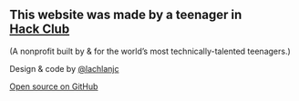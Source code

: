 ## This website was made by a&nbsp;teenager in <a href="https://hackclub.com/" target="_blank">Hack&nbsp;Club</a>

(A nonprofit built by & for the world’s most technically-talented teenagers.)

Design & code by [@lachlanjc](https://lachlanjc.com)

[Open source on GitHub](https://github.com/lachlanjc/globalcovid)
